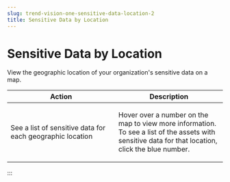```yaml
---
slug: trend-vision-one-sensitive-data-location-2
title: Sensitive Data by Location
---
```

# Sensitive Data by Location

View the geographic location of your organization's sensitive data on a map.

<table>
<colgroup>
<col style="width: 50%" />
<col style="width: 50%" />
</colgroup>
<thead>
<tr>
<th>Action</th>
<th>Description</th>
</tr>
</thead>
<tbody>
<tr>
<td><p>See a list of sensitive data for each geographic location</p></td>
<td><p>Hover over a number on the map to view more information. To see a list of the assets with sensitive data for that location, click the blue number.</p></td>
</tr>
</tbody>
</table>
:::
